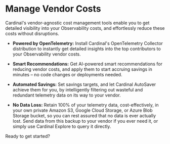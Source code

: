 # Manage Vendor Costs

Cardinal's vendor-agnostic cost management tools enable you to get detailed visibility into your Observability costs, and effortlessly reduce these costs without disruptions.

- **Powered by OpenTelemetry:** Install Cardinal's OpenTelemetry Collector distribution to instantly get detailed insights into the top contributors to your Observability vendor costs.

- **Smart Recommendations:** Get AI-powered smart recommendations for reducing vendor costs, and apply them to start accruing savings in minutes – no code changes or deployments needed.

- **Automated Savings:** Set savings targets, and let Cardinal AutoSaver achieve them for you, by intelligently filtering out wasteful and redundant telemetry data on its way to your vendor.

- **No Data Loss:** Retain 100% of your telemetry data, cost-effectively, in your own private Amazon S3, Google Cloud Storage, or Azure Blob Storage bucket, so you can rest assured that no data is ever actually lost. Send data from this backup to your vendor if you ever need it, or simply use Cardinal Explore to query it directly.

Ready to get started?
